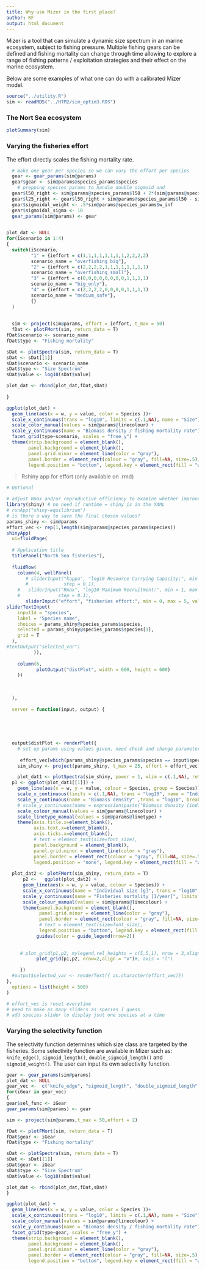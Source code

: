 ```yaml
---
title: Why use Mizer in the first place?
author: RF
output: html_document
---
```



Mizer is a tool that can simulate a dynamic size spectrum in an marine ecosystem, subject to fishing pressure. 
Multiple fishing gears can be defined and fishing mortality can change through time allowing to explore a range of fishing patterns / exploitation strategies and their effect on the marine ecosystem.

Below are some examples of what one can do with a calibrated Mizer model.

```r
source("../utility.R")
sim <- readRDS("../HTM2/sim_optim3.RDS")

```

### The Nort Sea ecosystem

```r
plotSummary(sim)
```




### Varying the fisheries effort

The effort directly scales the fishing mortality rate.

```r
  # make one gear per species so we can vary the effort per species
  gear <- gear_params(sim@params)
  gear$gear <- sim@params@species_params$species
    # prepping species_params to handle double sigmoid and 
  gear$l50_right <- sim@params@species_params$l50 + 2*(sim@params@species_params$l50 - sim@params@species_params$l25)
  gear$l25_right <- gear$l50_right + sim@params@species_params$l50 - sim@params@species_params$l25
  gear$sigmoidal_weight <- .5*sim@params@species_params$w_inf
  gear$sigmoidal_sigma <- 10
  gear_params(sim@params) <- gear
  
```


```r


plot_dat <- NULL
for(iScenario in 1:4)
{
  switch(iScenario,
         "1" = {ieffort = c(1,1,1,1,1,1,1,1,2,2,2,2)
         scenario_name = "overfishing big"},
         "2" = {ieffort = c(2,2,2,2,1,1,1,1,1,1,1,1)
         scenario_name = "overfishing_small"},
         "3" = {ieffort = c(0,0,0,0,0,0,0,0,1,1,1,1)
         scenario_name = "big_only"},
         "4" = {ieffort = c(2,2,2,2,0,0,0,0,1,1,1,1)
         scenario_name = "medium_safe"},
         {}
  )
  
  
  sim <- project(sim@params, effort = ieffort, t_max = 50)
  fDat <- plotFMort(sim, return_data = T)
fDat$scenario <- scenario_name
fDat$type <- "Fishing mortality"

sDat <- plotSpectra(sim, return_data = T)
sDat <- sDat[[1]]
sDat$scenario <- scenario_name
sDat$type <- "Size Spectrum"
sDat$value <- log10(sDat$value)

plot_dat <- rbind(plot_dat,fDat,sDat)
  
}

ggplot(plot_dat) +
  geom_line(aes(x = w, y = value, color = Species ))+
  scale_x_continuous(trans = "log10", limits = c(.1,NA), name = "Size") +
  scale_color_manual(values = sim@params@linecolour) +
  scale_y_continuous(name = "Biomass density / fishing mortality rate") +
  facet_grid(type~scenario, scales = "free_y") +
  theme(strip.background = element_blank(),
        panel.background = element_blank(),
        panel.grid.minor = element_line(color = "gray"),
        panel.border = element_rect(colour = "gray", fill=NA, size=.5),
        legend.position = "bottom", legend.key = element_rect(fill = "white"))


```


> Rshiny app for effort (only available on .rmd)

```r
# Optional

# adjust Rmax and/or reproductive efficiency to examine whether improved steady state is achievable that way
library(shiny) # no need if runtime = shiny is in the YAML
# runApp("shiny-equilibrium")
# is there a way to save the final chosen values?
params_shiny <- sim@params
effort_vec <- rep(1,length(sim@params@species_params$species))
shinyApp(
  ui=fluidPage(
  
  # Application title
  titlePanel("North Sea fisheries"),
  
  fluidRow(
    column(4, wellPanel(
       # sliderInput("kappa", "log10 Resource Carrying Capacity:", min = 8, max = 12, value = log10(params_optim@resource_params$kappa),
       #             step = 0.1),
    #   sliderInput("Rmax", "log10 Maximum Recruitment:", min = 1, max = 12, value = 12,
    #              step = 0.1),
       sliderInput("effort", "fisheries effort:", min = 0, max = 5, value = 1, step = 0.1),
sliderTextInput(
    inputId = "species",
    label = "Species name",
    choices = params_shiny@species_params$species,
    selected = params_shiny@species_params$species[1],
    grid = T
  ),
#textOutput("selected_var")
          )),
    
    column(6,
           plotOutput("distPlot", width = 600, height = 600)
    ))
     
  
    
  ),
  
  server = function(input, output) {
    

    
    
   
  output$distPlot <- renderPlot({
    # set up params using values given, need check and change parameter values so units work in days units 
    
     effort_vec[which(params_shiny@species_params$species == input$species )] <- input$effort
    sim_shiny <- project(params_shiny, t_max = 25, effort = effort_vec)

    plot_dat1 <- plotSpectra(sim_shiny, power = 1, wlim = c(.1,NA), return_data = TRUE, total = TRUE)
  p1 <- ggplot(plot_dat1[[1]]) +
    geom_line(aes(x = w, y = value, colour = Species, group = Species)) +
    scale_x_continuous(limits = c(.1,NA), trans = "log10", name = "Individual size [g]")+#, breaks = log_breaks()) +
    scale_y_continuous(name = "Biomass density" ,trans = "log10", breaks = log_breaks()) +
    # scale_y_continuous(name = expression(paste("Biomass density (ind.", m^{-3},")", sep="")) ,trans = "log10", breaks = log_breaks()) +
    scale_colour_manual(values = sim@params@linecolour) +
    scale_linetype_manual(values = sim@params@linetype) +
    theme(axis.title.x=element_blank(),
          axis.text.x=element_blank(),
          axis.ticks.x=element_blank(),
          # text = element_text(size=font_size),
          panel.background = element_blank(),
          panel.grid.minor = element_line(color = "gray"),
          panel.border = element_rect(colour = "gray", fill=NA, size=.5),
          legend.position = "none", legend.key = element_rect(fill = "white"))
  
  plot_dat2 <- plotFMort(sim_shiny, return_data = T)
      p2 <-   ggplot(plot_dat2) +
      geom_line(aes(x = w, y = value, colour = Species)) +
      scale_x_continuous(name = "Individual size [g]", trans = "log10", limits = c(.1,NA)) +
      scale_y_continuous(name = "Fisheries mortality [1/year]", limits = c(.01, max(plot_dat2$value))) +
      scale_colour_manual(values = sim@params@linecolour) +
      theme(panel.background = element_blank(),
            panel.grid.minor = element_line(color = "gray"),
            panel.border = element_rect(colour = "gray", fill=NA, size=.5),
            # text = element_text(size=font_size),
            legend.position = "bottom", legend.key = element_rect(fill = "white")) +
           guides(color = guide_legend(nrow=2))
  
    
     # plot_grid(p1,p2, mylegend,rel_heights = c(5,5,1), nrow = 3,align = "v")#, axis = "l")
           plot_grid(p1,p2, nrow=2,align = "v")#, axis = "l")

     })
  #output$selected_var <- renderText({ as.character(effort_vec)})
},
  options = list(height = 500)
)

# effort_vec is reset everytime
# need to make as many sliders as species I guess
# add species slider to display jsut one species at a time
```


### Varying the selectivity function

The selectivity function determines which size class are targeted by the fisheries. Some selectivity function are available in Mizer such as: `knife_edge()`, `sigmoid_length()`, `double_sigmoid_length()` and `sigmoid_weight()`. The user can input its own selectivity function.
 
```r
gear <- gear_params(sim@params)
plot_dat <- NULL
gear_vec <-  c("knife_edge", "sigmoid_length", "double_sigmoid_length", "sigmoid_weight")
for(iGear in gear_vec)
{
gear$sel_func <- iGear
gear_params(sim@params) <- gear

sim <- project(sim@params,t_max = 50,effort = 2)

fDat <- plotFMort(sim, return_data = T)
fDat$gear <- iGear
fDat$type <- "Fishing mortality"

sDat <- plotSpectra(sim, return_data = T)
sDat <- sDat[[1]]
sDat$gear <- iGear
sDat$type <- "Size Spectrum"
sDat$value <- log10(sDat$value)

plot_dat <- rbind(plot_dat,fDat,sDat)
}

ggplot(plot_dat) +
  geom_line(aes(x = w, y = value, color = Species ))+
  scale_x_continuous(trans = "log10", limits = c(.1,NA), name = "Size") +
  scale_color_manual(values = sim@params@linecolour) +
  scale_y_continuous(name = "Biomass density / fishing mortality rate") +
  facet_grid(type~gear, scales = "free_y") +
  theme(strip.background = element_blank(),
        panel.background = element_blank(),
        panel.grid.minor = element_line(color = "gray"),
        panel.border = element_rect(colour = "gray", fill=NA, size=.5),
        legend.position = "bottom", legend.key = element_rect(fill = "white"))


```
 
 